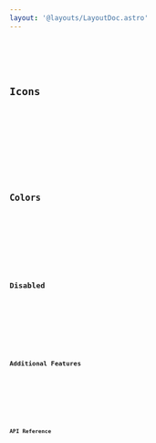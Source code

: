 ```yaml
---
layout: '@layouts/LayoutDoc.astro'
---
```




<Preview client:load>
	<Fragment slot="preview">
		<Example client:load />
	</Fragment>
	<Fragment slot="code">
		<Code code={ExampleRaw} lang="tsx" />
	</Fragment>
</Preview>

## Icons

<Preview client:load>
	<Fragment slot="preview">
		<ExampleIcons client:load />
	</Fragment>
	<Fragment slot="code">
		<Code code={ExampleIconsRaw} lang="svelte" />
	</Fragment>
</Preview>

## Colors

<Preview client:load>
	<Fragment slot="preview">
		<ExampleColors client:load />
	</Fragment>
	<Fragment slot="code">
		<Code code={ExampleColorsRaw} lang="svelte" />
	</Fragment>
</Preview>

## Disabled

<Preview client:load>
	<Fragment slot="preview">
		<ExampleDisabled client:load />
	</Fragment>
	<Fragment slot="code">
		<Code code={ExampleDisabledRaw} lang="svelte" />
	</Fragment>
</Preview>

## Additional Features

<Preview client:load>
	<Fragment slot="preview">
		<ExampleMisc client:load />
	</Fragment>
	<Fragment slot="code">
		<Code code={ExampleMiscRaw} lang="svelte" />
	</Fragment>
</Preview>


## API Reference

<ApiTable   />

